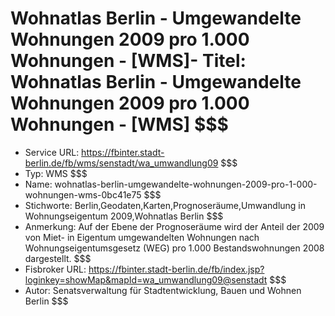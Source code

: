 # Wohnatlas Berlin - Umgewandelte Wohnungen 2009 pro 1.000 Wohnungen - [WMS]- Titel: Wohnatlas Berlin - Umgewandelte Wohnungen 2009 pro 1.000 Wohnungen - [WMS] $$$
- Service URL: https://fbinter.stadt-berlin.de/fb/wms/senstadt/wa_umwandlung09 $$$
- Typ: WMS $$$
- Name: wohnatlas-berlin-umgewandelte-wohnungen-2009-pro-1-000-wohnungen-wms-0bc41e75 $$$
- Stichworte: Berlin,Geodaten,Karten,Prognoseräume,Umwandlung in Wohnungseigentum 2009,Wohnatlas Berlin $$$
- Anmerkung: Auf der Ebene der Prognoseräume wird der Anteil der 2009 von Miet- in Eigentum umgewandelten Wohnungen nach Wohnungseigentumsgesetz (WEG) pro 1.000 Bestandswohnungen 2008 dargestellt. $$$
- Fisbroker URL: https://fbinter.stadt-berlin.de/fb/index.jsp?loginkey=showMap&mapId=wa_umwandlung09@senstadt $$$
- Autor: Senatsverwaltung für Stadtentwicklung, Bauen und Wohnen Berlin $$$
